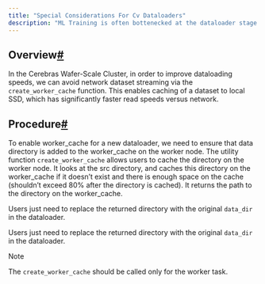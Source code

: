 ```yaml
---
title: "Special Considerations For Cv Dataloaders"
description: "ML Training is often bottenecked at the dataloader stage."
---
```


## Overview[#](#overview "Permalink to this headline")

In the Cerebras Wafer-Scale Cluster, in order to improve dataloading speeds, we can avoid network dataset streaming via the `create_worker_cache` function. This enables caching of a dataset to local SSD, which has significantly faster read speeds versus network.

## Procedure[#](#procedure "Permalink to this headline")

To enable worker_cache for a new dataloader, we need to ensure that data directory is added to the worker_cache on the worker node. The utility function `create_worker_cache` allows users to cache the directory on the worker node. It looks at the src directory, and caches this directory on the worker_cache if it doesn’t exist and there is enough space on the cache (shouldn’t exceed 80% after the directory is cached). It returns the path to the directory on the worker_cache.

Users just need to replace the returned directory with the original `data_dir` in the dataloader.

Users just need to replace the returned directory with the original <code class="docutils literal notranslate"><span class="pre">data_dir</span></code> in the dataloader.

<Info>

Note

The `create_worker_cache` should be called only for the worker task.

</Info>

